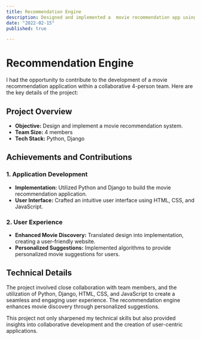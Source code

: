 ```yaml
---
title: Recommendation Engine
description: Designed and implemented a  movie recommendation app using Django,
date: "2022-02-15"
published: true

---
```


# Recommendation Engine 

I had the opportunity to contribute to the development of a movie recommendation application within a collaborative 4-person team. Here are the key details of the project:

## Project Overview

- **Objective:** Design and implement a movie recommendation system.
- **Team Size:** 4 members
- **Tech Stack:** Python, Django

## Achievements and Contributions

### 1. Application Development

- **Implementation:** Utilized Python and Django to build the movie recommendation application.
- **User Interface:** Crafted an intuitive user interface using HTML, CSS, and JavaScript.

### 2. User Experience

- **Enhanced Movie Discovery:** Translated design into implementation, creating a user-friendly website.
- **Personalized Suggestions:** Implemented algorithms to provide personalized movie suggestions for users.

## Technical Details

The project involved close collaboration with team members, and the utilization of Python, Django, HTML, CSS, and JavaScript to create a seamless and engaging user experience. The recommendation engine enhances movie discovery through personalized suggestions.

This project not only sharpened my technical skills but also provided insights into collaborative development and the creation of user-centric applications.

